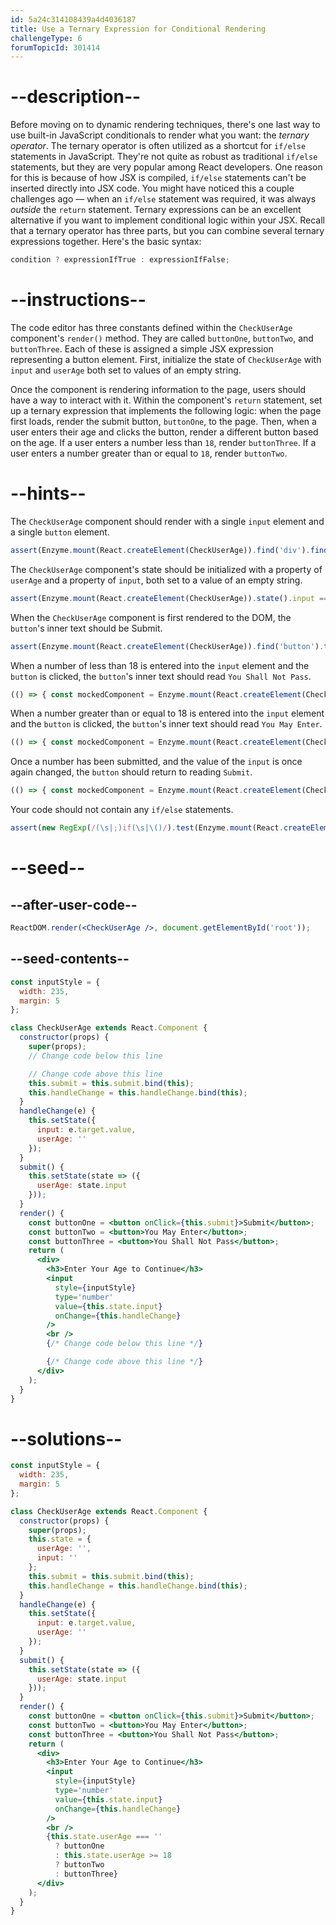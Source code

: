 ```yaml
---
id: 5a24c314108439a4d4036187
title: Use a Ternary Expression for Conditional Rendering
challengeType: 6
forumTopicId: 301414
---
```


# --description--

Before moving on to dynamic rendering techniques, there's one last way to use built-in JavaScript conditionals to render what you want: the <dfn>ternary operator</dfn>. The ternary operator is often utilized as a shortcut for `if/else` statements in JavaScript. They're not quite as robust as traditional `if/else` statements, but they are very popular among React developers. One reason for this is because of how JSX is compiled, `if/else` statements can't be inserted directly into JSX code. You might have noticed this a couple challenges ago — when an `if/else` statement was required, it was always *outside* the `return` statement. Ternary expressions can be an excellent alternative if you want to implement conditional logic within your JSX. Recall that a ternary operator has three parts, but you can combine several ternary expressions together. Here's the basic syntax:

```jsx
condition ? expressionIfTrue : expressionIfFalse;
```

# --instructions--

The code editor has three constants defined within the `CheckUserAge` component's `render()` method. They are called `buttonOne`, `buttonTwo`, and `buttonThree`. Each of these is assigned a simple JSX expression representing a button element. First, initialize the state of `CheckUserAge` with `input` and `userAge` both set to values of an empty string.

Once the component is rendering information to the page, users should have a way to interact with it. Within the component's `return` statement, set up a ternary expression that implements the following logic: when the page first loads, render the submit button, `buttonOne`, to the page. Then, when a user enters their age and clicks the button, render a different button based on the age. If a user enters a number less than `18`, render `buttonThree`. If a user enters a number greater than or equal to `18`, render `buttonTwo`.

# --hints--

The `CheckUserAge` component should render with a single `input` element and a single `button` element.

```js
assert(Enzyme.mount(React.createElement(CheckUserAge)).find('div').find('input').length === 1 && Enzyme.mount(React.createElement(CheckUserAge)).find('div').find('button').length === 1);
```

The `CheckUserAge` component's state should be initialized with a property of `userAge` and a property of `input`, both set to a value of an empty string.

```js
assert(Enzyme.mount(React.createElement(CheckUserAge)).state().input === '' && Enzyme.mount(React.createElement(CheckUserAge)).state().userAge === '');
```

When the `CheckUserAge` component is first rendered to the DOM, the `button`'s inner text should be Submit.

```js
assert(Enzyme.mount(React.createElement(CheckUserAge)).find('button').text() === 'Submit');
```

When a number of less than 18 is entered into the `input` element and the `button` is clicked, the `button`'s inner text should read `You Shall Not Pass`.

```js
(() => { const mockedComponent = Enzyme.mount(React.createElement(CheckUserAge)); const initialButton = mockedComponent.find('button').text(); const enter3AndClickButton = () => { mockedComponent .find('input') .simulate('change', { target: { value: '3' } }); mockedComponent.find('button').simulate('click'); mockedComponent.update(); return mockedComponent.find('button').text(); }; const enter17AndClickButton = () => { mockedComponent .find('input') .simulate('change', { target: { value: '17' } }); mockedComponent.find('button').simulate('click'); mockedComponent.update(); return mockedComponent.find('button').text(); }; const userAge3 = enter3AndClickButton(); const userAge17 = enter17AndClickButton(); assert( initialButton === 'Submit' && userAge3 === 'You Shall Not Pass' && userAge17 === 'You Shall Not Pass' ); })();
```

When a number greater than or equal to 18 is entered into the `input` element and the `button` is clicked, the `button`'s inner text should read `You May Enter`.

```js
(() => { const mockedComponent = Enzyme.mount(React.createElement(CheckUserAge)); const initialButton = mockedComponent.find('button').text(); const enter18AndClickButton = () => { mockedComponent .find('input') .simulate('change', { target: { value: '18' } }); mockedComponent.find('button').simulate('click'); mockedComponent.update(); return mockedComponent.find('button').text(); }; const enter35AndClickButton = () => { mockedComponent .find('input') .simulate('change', { target: { value: '35' } }); mockedComponent.find('button').simulate('click'); mockedComponent.update(); return mockedComponent.find('button').text(); }; const userAge18 = enter18AndClickButton(); const userAge35 = enter35AndClickButton(); assert( initialButton === 'Submit' && userAge18 === 'You May Enter' && userAge35 === 'You May Enter' ); })();
```

Once a number has been submitted, and the value of the `input` is once again changed, the `button` should return to reading `Submit`.

```js
(() => { const mockedComponent = Enzyme.mount(React.createElement(CheckUserAge)); const enter18AndClickButton = () => { mockedComponent .find('input') .simulate('change', { target: { value: '18' } }); mockedComponent.find('button').simulate('click'); mockedComponent.update(); return mockedComponent.find('button').text(); }; const changeInputDontClickButton = () => { mockedComponent .find('input') .simulate('change', { target: { value: '5' } }); mockedComponent.update(); return mockedComponent.find('button').text(); }; const enter10AndClickButton = () => { mockedComponent .find('input') .simulate('change', { target: { value: '10' } }); mockedComponent.find('button').simulate('click'); mockedComponent.update(); return mockedComponent.find('button').text(); }; const userAge18 = enter18AndClickButton(); const changeInput1 = changeInputDontClickButton(); const userAge10 = enter10AndClickButton(); const changeInput2 = changeInputDontClickButton(); assert( userAge18 === 'You May Enter' && changeInput1 === 'Submit' && userAge10 === 'You Shall Not Pass' && changeInput2 === 'Submit' ); })();
```

Your code should not contain any `if/else` statements.

```js
assert(new RegExp(/(\s|;)if(\s|\()/).test(Enzyme.mount(React.createElement(CheckUserAge)).instance().render.toString()) === false);
```

# --seed--

## --after-user-code--

```jsx
ReactDOM.render(<CheckUserAge />, document.getElementById('root'));
```

## --seed-contents--

```jsx
const inputStyle = {
  width: 235,
  margin: 5
};

class CheckUserAge extends React.Component {
  constructor(props) {
    super(props);
    // Change code below this line

    // Change code above this line
    this.submit = this.submit.bind(this);
    this.handleChange = this.handleChange.bind(this);
  }
  handleChange(e) {
    this.setState({
      input: e.target.value,
      userAge: ''
    });
  }
  submit() {
    this.setState(state => ({
      userAge: state.input
    }));
  }
  render() {
    const buttonOne = <button onClick={this.submit}>Submit</button>;
    const buttonTwo = <button>You May Enter</button>;
    const buttonThree = <button>You Shall Not Pass</button>;
    return (
      <div>
        <h3>Enter Your Age to Continue</h3>
        <input
          style={inputStyle}
          type='number'
          value={this.state.input}
          onChange={this.handleChange}
        />
        <br />
        {/* Change code below this line */}

        {/* Change code above this line */}
      </div>
    );
  }
}
```

# --solutions--

```jsx
const inputStyle = {
  width: 235,
  margin: 5
};

class CheckUserAge extends React.Component {
  constructor(props) {
    super(props);
    this.state = {
      userAge: '',
      input: ''
    };
    this.submit = this.submit.bind(this);
    this.handleChange = this.handleChange.bind(this);
  }
  handleChange(e) {
    this.setState({
      input: e.target.value,
      userAge: ''
    });
  }
  submit() {
    this.setState(state => ({
      userAge: state.input
    }));
  }
  render() {
    const buttonOne = <button onClick={this.submit}>Submit</button>;
    const buttonTwo = <button>You May Enter</button>;
    const buttonThree = <button>You Shall Not Pass</button>;
    return (
      <div>
        <h3>Enter Your Age to Continue</h3>
        <input
          style={inputStyle}
          type='number'
          value={this.state.input}
          onChange={this.handleChange}
        />
        <br />
        {this.state.userAge === ''
          ? buttonOne
          : this.state.userAge >= 18
          ? buttonTwo
          : buttonThree}
      </div>
    );
  }
}
```
